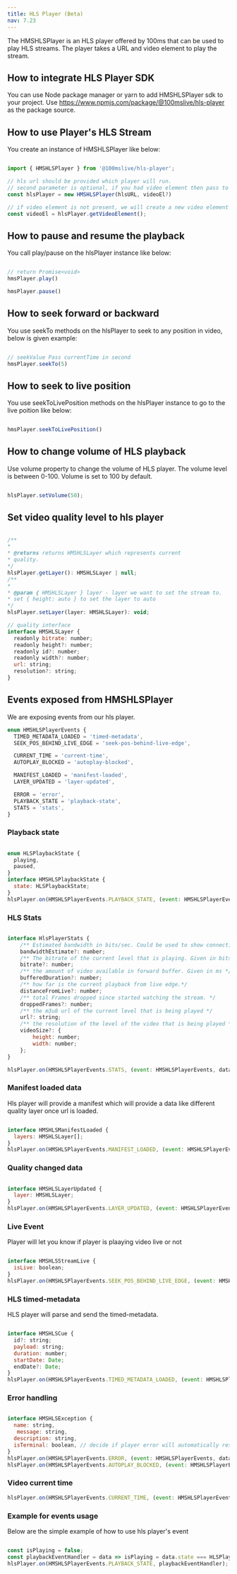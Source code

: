 ```yaml
---
title: HLS Player (Beta)
nav: 7.23
---
```


The HMSHLSPlayer is an HLS player offered by 100ms that can be used to play HLS streams. The player takes a URL and video element to play the stream. 

## How to integrate HLS Player SDK

You can use Node package manager or yarn to add HMSHLSPlayer sdk to your project.
Use https://www.npmjs.com/package/@100mslive/hls-player as the package source.

## How to use Player's HLS Stream

You create an instance of HMSHLSPlayer like below:

```javascript

import { HMSHLSPlayer } from '@100mslive/hls-player';

// hls url should be provided which player will run. 
// second parameter is optional, if you had video element then pass to player else we will create one.
const hlsPlayer = new HMSHLSPlayer(hlsURL, videoEl?)

// if video element is not present, we will create a new video element which will be attached to your ui.
const videoEl = hlsPlayer.getVideoElement();

```

## How to pause and resume the playback

You call play/pause on the hlsPlayer instance like below:


```javascript

// return Promise<void>
hmsPlayer.play()

hmsPlayer.pause()

```

## How to seek forward or backward

You use seekTo methods on the hlsPlayer to seek to any position in video, below is given example:


```javascript

// seekValue Pass currentTime in second
hmsPlayer.seekTo(5)

```

## How to seek to live position

You use seekToLivePosition methods on the hlsPlayer instance to go to the live poition like below:


```javascript

hmsPlayer.seekToLivePosition()

```

## How to change volume of HLS playback

Use volume property to change the volume of HLS player. The volume level is between 0-100. Volume is set to 100 by default.


```javascript

hlsPlayer.setVolume(50);

```


## Set video quality level to hls player

```javascript

/**
*
* @returns returns HMSHLSLayer which represents current
* quality.
*/
hlsPlayer.getLayer(): HMSHLSLayer | null;
/**
*
* @param { HMSHLSLayer } layer - layer we want to set the stream to.
* set { height: auto } to set the layer to auto
*/
hlsPlayer.setLayer(layer: HMSHLSLayer): void;

// quality interface
interface HMSHLSLayer {
  readonly bitrate: number;
  readonly height?: number;
  readonly id?: number;
  readonly width?: number;
  url: string;
  resolution?: string;
}

```

## Events exposed from HMSHLSPlayer

We are exposing events from our hls player.

```javascript
enum HMSHLSPlayerEvents {
  TIMED_METADATA_LOADED = 'timed-metadata',
  SEEK_POS_BEHIND_LIVE_EDGE = 'seek-pos-behind-live-edge',

  CURRENT_TIME = 'current-time',
  AUTOPLAY_BLOCKED = 'autoplay-blocked',

  MANIFEST_LOADED = 'manifest-loaded',
  LAYER_UPDATED = 'layer-updated',

  ERROR = 'error',
  PLAYBACK_STATE = 'playback-state',
  STATS = 'stats',
}
```

### Playback state

```javascript

enum HLSPlaybackState {
  playing,
  paused,
}
interface HMSHLSPlaybackState {
  state: HLSPlaybackState;
}
hlsPlayer.on(HMSHLSPlayerEvents.PLAYBACK_STATE, (event: HMSHLSPlayerEvents, data: HMSHLSPlaybackState): void => {});

```

### HLS Stats

```javascript

interface HlsPlayerStats {
    /** Estimated bandwidth in bits/sec. Could be used to show connection speed. */
    bandwidthEstimate?: number;
    /** The bitrate of the current level that is playing. Given in bits/sec */
    bitrate?: number;
    /** the amount of video available in forward buffer. Given in ms */
    bufferedDuration?: number;
    /** how far is the current playback from live edge.*/
    distanceFromLive?: number;
    /** total Frames dropped since started watching the stream. */
    droppedFrames?: number;
    /** the m3u8 url of the current level that is being played */
    url?: string;
    /** the resolution of the level of the video that is being played */
    videoSize?: {
        height: number;
        width: number;
    };
}

hlsPlayer.on(HMSHLSPlayerEvents.STATS, (event: HMSHLSPlayerEvents, data: HlsPlayerStats): void => {});

```

### Manifest loaded data

Hls player will provide a manifest which will provide a data like different quality layer once url is loaded.

```javascript

interface HMSHLSManifestLoaded {
  layers: HMSHLSLayer[];
}
hlsPlayer.on(HMSHLSPlayerEvents.MANIFEST_LOADED, (event: HMSHLSPlayerEvents, data: HMSHLSManifestLoaded): void => {});

```

### Quality changed data

```javascript

interface HMSHLSLayerUpdated {
  layer: HMSHLSLayer;
}
hlsPlayer.on(HMSHLSPlayerEvents.LAYER_UPDATED, (event: HMSHLSPlayerEvents, data: HMSHLSLayerUpdated): void => {});

```

### Live Event

Player will let you know if player is plaaying video live or not

```javascript

interface HMSHLSStreamLive {
  isLive: boolean;
}
hlsPlayer.on(HMSHLSPlayerEvents.SEEK_POS_BEHIND_LIVE_EDGE, (event: HMSHLSPlayerEvents, data: HMSHLSStreamLive): void => {});

```

### HLS timed-metadata

HLS player will parse and send the timed-metadata.

```javascript

interface HMSHLSCue {
  id?: string;
  payload: string;
  duration: number;
  startDate: Date;
  endDate?: Date;
}
hlsPlayer.on(HMSHLSPlayerEvents.TIMED_METADATA_LOADED, (event: HMSHLSPlayerEvents, data: HMSHLSCue): void => {});

```

### Error handling


```javascript

interface HMSHLSException {
  name: string,
   message: string,
  description: string,
  isTerminal: boolean, // decide if player error will automatically restart(if false)
}
hlsPlayer.on(HMSHLSPlayerEvents.ERROR, (event: HMSHLSPlayerEvents, data: HMSHLSException): void => {});
hlsPlayer.on(HMSHLSPlayerEvents.AUTOPLAY_BLOCKED, (event: HMSHLSPlayerEvents, data: HMSHLSException): void => {});

```

### Video current time

```javascript
hlsPlayer.on(HMSHLSPlayerEvents.CURRENT_TIME, (event: HMSHLSPlayerEvents, data: number): void => {});
```

### Example for events usage

Below are the simple example of how to use hls player's event

```javascript

const isPlaying = false;
const playbackEventHandler = data => isPlaying = data.state === HLSPlaybackState.paused;
hlsPlayer.on(HMSHLSPlayerEvents.PLAYBACK_STATE, playbackEventHandler);

```